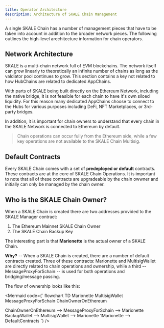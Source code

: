 ```yaml
---
title: Operator Architecture
description: Architecture of SKALE Chain Management
---
```



<MermaidInit />

A single SKALE Chain has a number of management pieces that have to be taken into account in addition to the broader
network pieces. The following outlines the high-level arechitecture information for chain operators.

## Network Architecture

SKALE is a multi-chain network full of EVM blockchains. The network itself can grow linearly to theoretically an
infinite number of chains as long as the valdiator pool continues to grow. This section contains a key not related
to how HubChains are related to dedicated AppChains.

With parts of SKALE being built directly on the Ethereum Network, including the native bridge, it is not feasible for
each chain to have it's own siloed liquidity. For this reason many dedicated AppChains choose to connect to the Hubs for
various purposes including DeFi, NFT Marketplaces, or 3rd-party bridges.

In addition, it is important for chain owners to understand that every chain in the SKALE Network is connected to Ethereum by default.

> Chain operations can occur fully from the Ethereum side, while a few key operations are not available to the SKALE Chain Multisig.

## Default Contracts

Every SKALE Chain comes with a set of **predeployed or default** contracts. These contracts are at the core of SKALE Chain Operations.
It is important to note that all of these contracts are upgradeable by the chain owwner and initially can only be managed by the chain owner.

## Who is the SKALE Chain Owner?

When a SKALE Chain is created there are two addresses provided to the SKALE Manager contract:

1. The Ethereum Mainnet SKALE Chain Owner
2. The SKALE Chain Backup Key

The interesting part is that **Marionette** is the actual owner of a SKALE Chain.

**Why?** -- When a SKALE Chain is created, there are a number of default contracts created.
Three of these contracts: Marionette and MultisigWallet are directly related to chain operations and ownership, while a third -- MessageProxyForSchain --
is used for both operations and bridging/message passing.

The flow of ownership looks like this:

<Mermaid
    code={`
flowchart TD
    Marionette
    MultisigWallet
    MessageProxyForSchain
    ChainOwnerOnEthereum

ChainOwnerOnEthereum --> MessageProxyForSchain --> Marionette
BackupWallet --> MultisigWallet --> Marionette
1Marionette --> DefaultContracts
    `}
/>